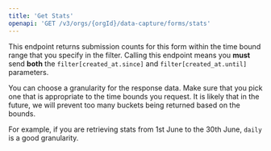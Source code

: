 ```yaml
---
title: 'Get Stats'
openapi: 'GET /v3/orgs/{orgId}/data-capture/forms/stats'
---
```


This endpoint returns submission counts for this form within the time bound range that you specify in the filter. Calling this endpoint means you **must** send **both** the `filter[created_at.since]` and `filter[created_at.until]` parameters.

<Note>
  You can choose a granularity for the response data. Make sure that you pick one that is appropriate to the time bounds you request. It is likely that in the future, we will prevent too many buckets being returned based on the bounds.

  For example, if you are retrieving stats from 1st June to the 30th June, `daily` is a good granularity.
</Note>
